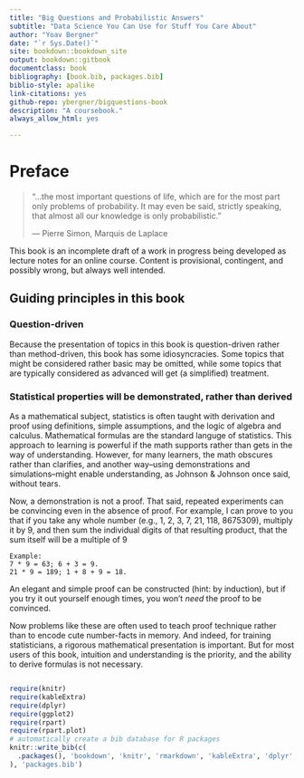 ```yaml
--- 
title: "Big Questions and Probabilistic Answers"
subtitle: "Data Science You Can Use for Stuff You Care About"
author: "Yoav Bergner"
date: "`r Sys.Date()`"
site: bookdown::bookdown_site
output: bookdown::gitbook
documentclass: book
bibliography: [book.bib, packages.bib]
biblio-style: apalike
link-citations: yes
github-repo: ybergner/bigquestions-book
description: "A coursebook."
always_allow_html: yes

---
```


# Preface {-}


> "...the most important questions of life, which are for the most part only problems of probability. It may even be said, strictly speaking, that almost all our knowledge is only probabilistic."
>
> --- Pierre Simon, Marquis de Laplace


This book is an incomplete draft of a work in progress being developed as lecture notes for an online course. Content is provisional, contingent, and possibly wrong, but always well intended.

## Guiding principles in this book {-}

### Question-driven {-}

Because the presentation of topics in this book is question-driven rather than method-driven, this book has some idiosyncracies. Some topics that might be considered rather basic may be omitted, while some topics that are typically considered as advanced will get (a simplified) treatment.

### Statistical properties will be demonstrated, rather than derived {-}

As a mathematical subject, statistics is often taught with derivation and proof using definitions, simple assumptions, and the logic of algebra and calculus. Mathematical formulas are the standard languge of statistics. This approach to learning is powerful if the math supports rather than gets in the way of understanding. However, for many learners, the math obscures rather than clarifies, and another way--using demonstrations and simulations--might enable understanding, as Johnson & Johnson once said, without tears.

Now, a demonstration is not a proof. That said, repeated experiments can be convincing even in the absence of proof. For example, I can prove to you that if you take any whole number (e.g., 1, 2, 3, 7, 21, 118, 8675309), multiply it by 9, and then sum the individual digits of that resulting product, that the sum itself will be a multiple of 9 

``` 
Example: 
7 * 9 = 63; 6 + 3 = 9.
21 * 9 = 189; 1 + 8 + 9 = 18. 

```

An elegant and simple proof can be constructed (hint: by induction), but if you try it out yourself enough times, you won't *need* the proof to be convinced. 

Now problems like these are often used to teach proof technique rather than to encode cute number-facts in memory. And indeed, for training statisticians, a rigorous mathematical presentation is important. But for most users of this book, intuition and understanding is the priority, and the ability to derive formulas is not necessary.



```r

```   


```r
require(knitr)
require(kableExtra)
require(dplyr)
require(ggplot2)
require(rpart)
require(rpart.plot)
# automatically create a bib database for R packages
knitr::write_bib(c(
  .packages(), 'bookdown', 'knitr', 'rmarkdown', 'kableExtra', 'dplyr', 'ggplot2', 'rpart', 'rpart.plot'
), 'packages.bib')
```
